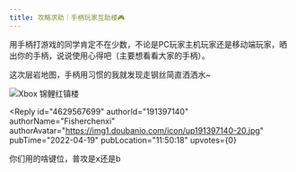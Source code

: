 ```yaml
---
title: 攻略求助｜手柄玩家互助楼🎮
---
```



<Forum groupName="原神" groupUrl="https://www.douban.com/group/genshin/" archivedAt="2025-05-16T16:36:30.450Z">
  <Post
    id="265007305"
    title="攻略求助｜手柄玩家互助楼🎮"
    url="https://www.douban.com/group/topic/265007305/?_spm_id=MTQxNTkzMzQy"
    pubTime="2022-04-19"
    highlightUserId="191397140"
  >
用手柄打游戏的同学肯定不在少数，不论是PC玩家主机玩家还是移动端玩家，晒出你的手柄，说说使用心得吧（主要想看看大家的手柄）。

这次层岩地图，手柄用习惯的我就发现走钢丝简直洒洒水\~

![Xbox
锦鲤红镇楼](https://img9.doubanio.com/view/group_topic/l/public/p542618714.webp)

<Reply
  id="4629567699"
  authorId="191397140"
  authorName="Fisherchenxi"
  authorAvatar="https://img1.doubanio.com/icon/up191397140-20.jpg"
  pubTime="2022-04-19"
  pubLocation="11:50:18"
  upvotes={0}
>
你们用的啥键位，普攻是x还是b
</Reply>
  </Post>
</Forum>
